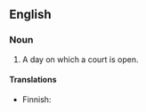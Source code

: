 ==English==

===Noun===
{{en-noun|sg=[[judicial]] [[day]]}}

# {{legal}} A day on which a court is open.

====Translations====
{{trans-top|day on which a court is open}}
* Finnish: {{t-|fi|istuntopäivä}}
{{trans-mid}}
{{trans-bottom}}